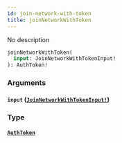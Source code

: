 ```yaml
---
id: join-network-with-token
title: joinNetworkWithToken
---
```


No description

```graphql
joinNetworkWithToken(
  input: JoinNetworkWithTokenInput!
): AuthToken!

```

### Arguments

#### `input` ([`JoinNetworkWithTokenInput!`](/docs/graphql/inputs/join-network-with-token-input))

### Type

#### [`AuthToken`](/docs/graphql/objects/auth-token)
